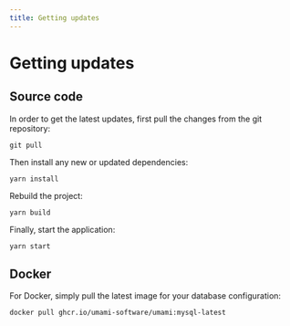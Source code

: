 ```yaml
---
title: Getting updates
---
```


# Getting updates

## Source code

In order to get the latest updates, first pull the changes from the git repository:

```shell
git pull
```

Then install any new or updated dependencies:

```shell
yarn install
```

Rebuild the project:

```shell
yarn build
```

Finally, start the application:

```shell
yarn start
```

## Docker

For Docker, simply pull the latest image for your database configuration:

```shell
docker pull ghcr.io/umami-software/umami:mysql-latest
```
